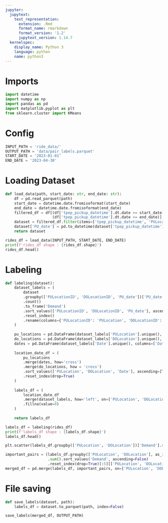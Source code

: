 ```yaml
---
jupyter:
  jupytext:
    text_representation:
      extension: .Rmd
      format_name: rmarkdown
      format_version: '1.2'
      jupytext_version: 1.14.7
  kernelspec:
    display_name: Python 3
    language: python
    name: python3
---
```


# Imports

```python
import datetime
import numpy as np
import pandas as pd
import matplotlib.pyplot as plt
from sklearn.cluster import KMeans
```

# Config

```python
INPUT_PATH = 'ride_data/'
OUTPUT_PATH = 'data/pair_labels.parquet'
START_DATE = '2023-01-01'
END_DATE = '2023-04-30'
```

# Loading Dataset

```python
def load_data(path, start_date: str, end_date: str):
    df = pd.read_parquet(path) 
    start_date = datetime.date.fromisoformat(start_date)
    end_date = datetime.date.fromisoformat(end_date)
    filtered_df = df[(df['tpep_pickup_datetime'].dt.date >= start_date) &
                     (df['tpep_pickup_datetime'].dt.date <= end_date)]
    dataset = filtered_df.filter(items=['tpep_pickup_datetime', 'PULocationID', 'DOLocationID'])
    dataset['PU_date'] = pd.to_datetime(dataset['tpep_pickup_datetime'].dt.date)
    return dataset
```

```python
rides_df = load_data(INPUT_PATH, START_DATE, END_DATE)
print(f'rides_df shape : {rides_df.shape}')
rides_df.head()
```

# Labeling

```python
def labeling(dataset):
    dataset_labels = (
        dataset
        .groupby(['PULocationID', 'DOLocationID', 'PU_date'])['PU_date']
        .count()
        .to_frame('Demand')
        .sort_values(['PULocationID', 'DOLocationID', 'PU_date'], ascending=[True, True, True])
        .reset_index()
        .rename(columns={'PULocationID': 'PULocation', 'DOLocationID': 'DOLocation', 'PU_date': 'Date'})
    )
  
    pu_locations = pd.DataFrame(dataset_labels['PULocation'].unique(), columns=['PULocation'])
    do_locations = pd.DataFrame(dataset_labels['DOLocation'].unique(), columns=['DOLocation'])
    dates = pd.DataFrame(dataset_labels['Date'].unique(), columns=['Date'])
    
    location_date_df = (
        pu_locations
        .merge(dates, how='cross')
        .merge(do_locations, how = 'cross')
        .sort_values(['PULocation', 'DOLocation', 'Date'], ascending=[True, True, True])
        .reset_index(drop=True)
    )
    
    labels_df = (
        location_date_df
        .merge(dataset_labels, how='left', on=['PULocation', 'DOLocation', 'Date'])
        .fillna(value=0)
    )
    
    return labels_df
```

```python
labels_df = labeling(rides_df)
print(f'labels_df shape : {labels_df.shape}')
labels_df.head()
```

```python
plt.scatter(labels_df.groupby(['PULocation', 'DOLocation'])['Demand'].sum().values, range(68382))
```

```python
important_pairs = (labels_df.groupby(['PULocation', 'DOLocation'], as_index=False)['Demand']
                   .sum().sort_values('Demand', ascending=False)
                   .reset_index(drop=True)[:5][['PULocation', 'DOLocation']])
merged_df = pd.merge(labels_df, important_pairs, on=['PULocation', 'DOLocation'], how='inner')
```

# File saving

```python
def save_labels(dataset, path):
    labels_df = dataset.to_parquet(path, index=False)
```

```python
save_labels(merged_df, OUTPUT_PATH)
```
